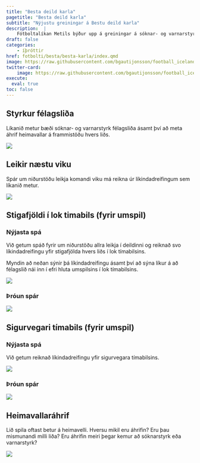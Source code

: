 ```yaml
---
title: "Besta deild karla"
pagetitle: "Besta deild karla"
subtitle: "Nýjustu greiningar á Bestu deild karla"
description:  |
    Fótboltalíkan Metils býður upp á greiningar á sóknar- og varnarstyrk íslenskra félagsliða ásamt því að spá fyrir um úrslit komandi leikja og deildarinnar í heild sinni.
draft: false
categories:
    - íþróttir
href: fotbolti/besta/besta-karla/index.qmd
image: https://raw.githubusercontent.com/bgautijonsson/football_iceland/refs/heads/main/results/male/figures/styrkur.png
twitter-card:
    image: https://raw.githubusercontent.com/bgautijonsson/football_iceland/refs/heads/main/results/male/figures/styrkur.png
execute: 
  eval: true
toc: false
---
```


## Styrkur félagsliða

Líkanið metur bæði sóknar- og varnarstyrk félagsliða ásamt því að meta áhrif heimavallar á frammistöðu hvers liðs.

![](https://raw.githubusercontent.com/bgautijonsson/football_iceland/refs/heads/main/results/male/figures/styrkur.png)

## Leikir næstu viku

Spár um niðurstöðu leikja komandi viku má reikna úr líkindadreifingum sem líkanið metur.

![](https://raw.githubusercontent.com/bgautijonsson/football_iceland/refs/heads/main/results/male/figures/next_week_preds.png)

## Stigafjöldi í lok timabils (fyrir umspil)

::: {.panel-tabset .nav-pills}

### Nýjasta spá

Við getum spáð fyrir um niðurstöðu allra leikja í deildinni og reiknað svo líkindadreifingu yfir stigafjölda hvers liðs í lok tímabilsins. 

Myndin að neðan sýnir þá líkindadreifingu ásamt því að sýna líkur á að félagslið nái inn í efri hluta umspilsins í lok tímabilsins.

![](https://raw.githubusercontent.com/bgautijonsson/football_iceland/refs/heads/main/results/male/figures/umspil_top.png)

### Þróun spár

![](https://raw.githubusercontent.com/bgautijonsson/football_iceland/refs/heads/main/results/male/historical/points_simple.png)

:::

## Sigurvegari tímabils (fyrir umspil)

::: {.panel-tabset .nav-pills}

### Nýjasta spá

Við getum reiknað líkindadreifingu yfir sigurvegara tímabilsins.

![](https://raw.githubusercontent.com/bgautijonsson/football_iceland/refs/heads/main/results/male/figures/deild_top.png)

### Þróun spár

![](https://raw.githubusercontent.com/bgautijonsson/football_iceland/refs/heads/main/results/male/historical/placement_simple.png)

:::

## Heimavallaráhrif

Lið spila oftast betur á heimavelli. Hversu mikil eru áhrifin? Eru þau mismunandi milli liða? Eru áhrifin meiri þegar kemur að sóknarstyrk eða varnarstyrk?

![](https://raw.githubusercontent.com/bgautijonsson/football_iceland/refs/heads/main/results/male/figures/home_advantage.png)
